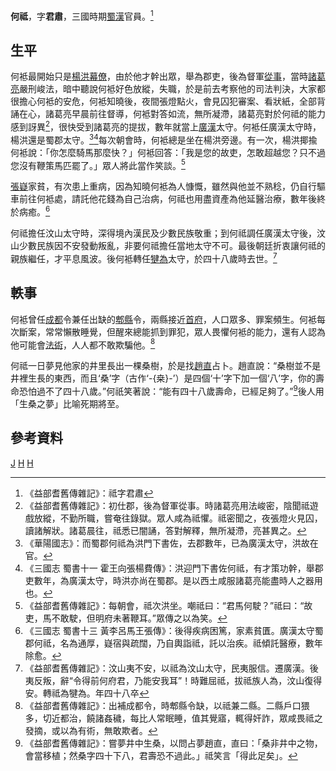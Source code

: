 '''何祗'''{{BD|？||？||catIdx=H}}，字'''君肅'''，三國時期[[蜀漢|蜀漢]]官員。<ref>《益部耆舊傳雜記》：祗字君肅</ref>

==生平==
何袛最開始只是[[楊洪_(三國)|楊洪]][[幕僚|幕僚]]，由於他才幹出眾，舉為郡吏，後為督軍[[從事|從事]]，當時[[諸葛亮|諸葛亮]]嚴刑峻法，暗中聽說何袛好色放縱，失職，於是前去考察他的司法判決，大家都很擔心何袛的安危，何袛知曉後，夜間張燈點火，會見囚犯審案、看狀紙，全部背誦在心，諸葛亮早晨前往督導，何袛對答如流，無所凝滯，諸葛亮對於何祗的能力感到訝異<ref>《益部耆舊傳雜記》：初仕郡，後為督軍從事。時諸葛亮用法峻密，陰聞祗遊戲放縱，不勤所職，嘗奄往錄獄。眾人咸為祗懼。祗密聞之，夜張燈火見囚，讀諸解狀。諸葛晨往，祗悉已闇誦，答對解釋，無所凝滯，亮甚異之。</ref>，很快受到諸葛亮的提拔，數年就當上[[廣漢|廣漢]]太守。何袛任廣漢太守時，楊洪還是蜀郡太守。<ref>《華陽國志》：而蜀郡何祗為洪門下書佐，去郡數年，已為廣漢太守，洪故在官。</ref><ref>《三國志 蜀書十一 霍王向張楊費傳》：洪迎門下書佐何祗，有才策功幹，舉郡吏數年，為廣漢太守，時洪亦尚在蜀郡。是以西土咸服諸葛亮能盡時人之器用也。</ref>每次朝會時，何袛總是坐在楊洪旁邊。有一次，楊洪揶揄何袛說：「你怎麼騎馬那麼快？」何袛回答：「我是您的故吏，怎敢超越您？只不過您沒有鞭策馬匹罷了。」眾人將此當作笑談。<ref>《益部耆舊傳雜記》：每朝會，祗次洪坐。嘲祗曰：“君馬何駛？”祗曰：“故吏，馬不敢駛，但明府未著鞭耳。”眾傳之以為笑。</ref>

[[張嶷|張嶷]]家貧，有次患上重病，因為知曉何袛為人慷慨，雖然與他並不熟稔，仍自行驅車前往何袛處，請託他花錢為自己治病，何祗也用盡資產為他延醫治療，數年後終於病癒。<ref>《三國志 蜀書十三 黃李呂馬王張傳》：後得疾病困篤，家素貧匱。廣漢太守蜀郡何祗，名為通厚，嶷宿與疏闊，乃自輿詣祗，託以治疾。祗傾託醫療，數年除愈。</ref>

何祗擔任汶山太守時，深得境內漢民及少數民族敬重；到何祗調任廣漢太守後，汶山少數民族因不安發動叛亂，非要何祗擔任當地太守不可。最後朝廷折衷讓何祗的親族繼任，才平息風波。後何袛轉任[[犍為|犍為]]太守，於四十八歲時去世。<ref>《益部耆舊傳雜記》：汶山夷不安，以祗為汶山太守，民夷服信。遷廣漢。後夷反叛，辭“令得前何府君，乃能安我耳”！時難屈祗，拔祗族人為，汶山復得安。轉祗為犍為。年四十八卒</ref>

==軼事==
何袛曾任[[成都|成都]]令兼任出缺的[[郫縣|郫縣]]令，兩縣接近[[首府|首府]]，人口眾多、罪案頻生。何袛每次斷案，常常懶散睡覺，但醒來總能抓到罪犯，眾人畏懼何袛的能力，還有人認為他可能會[[法術|法術]]，人人都不敢欺騙他。<ref>《益部耆舊傳雜記》：出補成都令，時郫縣令缺，以祗兼二縣。二縣戶口猥多，切近都治，饒諸姦穢，每比人常眠睡，值其覺寤，輒得奸詐，眾咸畏祗之發摘，或以為有術，無敢欺者。</ref>

何祗一日夢見他家的井里長出一棵桑樹，於是找[[趙直|趙直]]占卜。趙直說：“桑樹並不是井裡生長的東西，而且‘桑’字（古作‘-{桒}-’）是四個‘十’字下加一個‘八’字，你的壽命恐怕過不了四十八歲。”何祇笑著說：“能有四十八歲壽命，已經足夠了。”<ref>《益部耆舊傳雜記》：嘗夢井中生桑，以問占夢趙直，直曰：「桑非井中之物，會當移植；然桑字四十下八，君壽恐不過此。」祗笑言「得此足矣」。</ref>後人用「生桑之夢」比喻死期將至。

==參考資料==
[[Category:何姓|J]]
[[Category:蜀漢政治人物|H]]
[[Category:蜀漢太守|H]]
